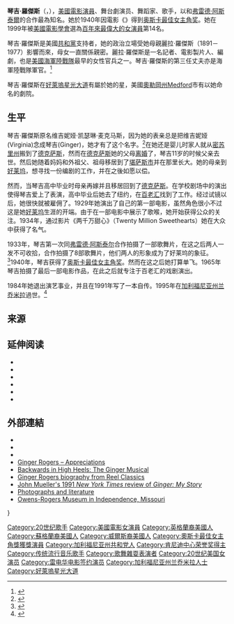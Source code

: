 {{noteTA
|G1=USState
|G2=Show
}}
{{Infobox entertainer
| type = 女演員
| name       = 琴吉·羅傑斯<br />Ginger Rogers
| image      = Ginger Rogers - 1940s.jpg
| imagesize  = 
| caption    = 1940年代宣傳肖像
| birthname  = Virginia Katherine McMath 
| birthdate  = 1911年7月16日
| location   = {{USA}}[[密蘇里州|密蘇里州]][[獨立城_(密蘇里州)|獨立城]]
| deathdate  = {{death date and age|1995|4|25|1911|7|16}}
| deathplace = {{USA}}加利福尼亚州[[兰乔米拉_(加利福尼亚州)|蘭喬米拉]]<ref>{{Cite web |url=http://www.biography.com/people/ginger-rogers-9462173 |title=Ginger Rogers biography  |access-date=2013-07-18 |archive-date=2019-03-31 |archive-url=https://web.archive.org/web/20190331210911/https://www.biography.com/people/ginger-rogers-9462173 |dead-url=no }}</ref>
| spouse={{marriage|Jack Pepper|1929|1931}}<br>{{marriage|Lew Ayres|1934|1940}}<br>{{marriage|Jack Briggs|1943|1949}}<br>{{marriage|Jacques Bergerac 	|1953|1957}}<br>{{marriage|William Marshall|1961|1969}}
| parents=John Logan Rogers<br>Lela Emogen Owens （1891年—1977年）
| academyawards = '''[[奧斯卡最佳女主角獎|最佳女主角]]'''<br>1940年 《{{le|女人萬歲(電影)|Kitty Foyle (film)}}》
| awards='''[[柏林影展|柏林影展]]C.I.D.A.L.C.銀牌'''<br>1970年 For her outstanding achievements as a dancer and actress
}}

'''琴吉·羅傑斯'''（{{lang-en|Ginger Rogers}}，{{bd|1911年|7月16日|1995年|4月25日|K}}），[[美國|美國]][[電影演員|電影演員]]、舞台劇演员、舞蹈家、歌手，以和[[弗雷德·阿斯泰爾|弗雷德·阿斯泰爾]]的合作最為知名。她於1940年因電影《{{le|女人萬歲(電影)|Kitty Foyle (film)}}》得到[[奥斯卡最佳女主角奖|奥斯卡最佳女主角奖]]。她在1999年被[[美國電影學會|美國電影學會]]選為[[百年百大明星|百年來最偉大的女演員]]第14名。

琴吉·羅傑斯是美國[[共和黨_(美國)|共和黨]]支持者，她的政治立場受她母親麗拉·羅傑斯（1891－1977）影響而來，母女一直關係親密。麗拉·羅傑斯是一名記者、電影製片人、編劇，也是[[美國海軍陸戰隊|美國海軍陸戰隊]]最早的女性官兵之一。琴吉·羅傑斯的第三任丈夫亦是海軍陸戰隊軍官。<ref>{{Cite web |url=http://www.reelclassics.com/Actresses/Ginger/ginger-bio.htm |title=Ginger Rogers |access-date=2013-07-18 |archive-date=2021-01-26 |archive-url=https://web.archive.org/web/20210126003626/http://www.reelclassics.com/Actresses/Ginger/ginger-bio.htm |dead-url=no }}</ref>

琴吉·羅傑斯在[[好萊塢星光大道|好萊塢星光大道]]有屬於她的星，美國[[奧勒岡州|奧勒岡州]]Medford市有以她命名的劇院。

==生平==
琴吉·羅傑斯原名维吉妮娅·凯瑟琳·麦克马斯，因为她的表亲总是把维吉妮娅(Virginia)念成琴吉(Ginger)，她才有了这个名字。<ref>{{Cite web |url=http://www.tvguide.com/celebrities/ginger-rogers/bio/152158 |title=Ginger Rogers: Biography |access-date=2013-07-18 |archive-date=2019-06-16 |archive-url=https://web.archive.org/web/20190616181727/https://www.tvguide.com/celebrities/ginger-rogers/bio/152158/ |dead-url=no }}</ref>在她还是婴儿时家人就从[[密苏里州|密苏里州]]搬到了[[德克萨斯|德克萨斯]]，然而在[[德克萨斯|德克萨斯]]她的父母[[离婚|离婚]]了，琴吉11岁的时候父亲去世。然后她随着妈妈和外祖父、祖母移居到了[[堪萨斯市|堪萨斯市]]并在那里长大。她的母亲到[[好莱坞|好莱坞]]，想寻找一份编剧的工作，并在之後如愿以偿。

然而，当琴吉高中毕业时母亲再嫁并且移居回到了[[德克萨斯|德克萨斯]]。在学校剧场中的演出使得琴吉爱上了表演，高中毕业后她去了纽约，在[[百老汇|百老汇]]找到了工作。经过试镜以后，她很快就被雇佣了。1929年她演出了自己的第一部电影，虽然角色很小不过这是她[[好莱坞|好莱坞]]生涯的开端。由于在一部电影中展示了歌喉，她开始获得公众的关注。1934年，通过影片《两千万甜心》（Twenty Million Sweethearts）她在大众中获得了名气。

1933年，琴吉第一次同[[弗雷德·阿斯泰尔|弗雷德·阿斯泰尔]]合作拍摄了一部歌舞片，在这之后两人一发不可收拾，合作拍摄了8部歌舞片，他们两人的形象成为了好莱坞的象征。<ref>{{Cite web |url=http://www.reelclassics.com/Actresses/Ginger/ginger.htm |title=Ginger Rogers |access-date=2008-08-02 |archive-date=2020-11-07 |archive-url=https://web.archive.org/web/20201107053424/http://www.reelclassics.com/Actresses/Ginger/ginger.htm |dead-url=no }}</ref>1940年，琴吉获得了[[奥斯卡最佳女主角奖|奥斯卡最佳女主角奖]]。然而在这之后她打算单飞。1965年琴吉拍摄了最后一部电影作品，在此之后就专注于百老汇的戏剧演出。

1984年她退出演艺事业，并且在1991年写了一本自传。1995年在[[加利福尼亚州|加利福尼亚州]][[兰乔米拉|兰乔米拉]]過世。<ref>{{Cite web |url=http://www.findagrave.com/cgi-bin/fg.cgi?page=gr&GRid=1626 |title=Ginger Rogers |access-date=2013-07-18 |archive-date=2016-04-05 |archive-url=https://web.archive.org/web/20160405155818/http://www.findagrave.com/cgi-bin/fg.cgi?page=gr&GRid=1626 |dead-url=no }}</ref>

==来源==
{{reflist}}

== 延伸阅读==
* {{cite book| first=Fred| last=Astaire| title=Steps in Time| url=https://books.google.com/books?id=SYYUnU9lcdwC&q=steps+in+time| date=August 5, 2008| publisher=Harper Collins| edition=reprint| isbn=978-0061567568| url-access=subscription| access-date=2021-06-05| archive-date=2021-06-18| archive-url=https://web.archive.org/web/20210618183618/https://books.google.com/books?id=SYYUnU9lcdwC&q=steps+in+time| dead-url=no}}
* {{cite book| author-link=Arlene Croce| last=Croce| first=Arlene| title=The Fred Astaire and Ginger Rogers Book| publisher=Vintage Books| year=1977| url=https://books.google.com/books?id=kC0UAQAAIAAJ&q=editions%3A61_gDePcyvEC| edition=reprint| isbn=978-0394724768| url-access=subscription| access-date=2021-06-05| archive-date=2021-06-05| archive-url=https://web.archive.org/web/20210605141550/https://books.google.com/books?id=kC0UAQAAIAAJ&q=editions:61_gDePcyvEC| dead-url=no}}
* {{cite book| first=Jocelyn| last=Faris| title=Ginger Rogers – a Bio-Bibliography| url=https://books.google.com/books?id=BouxUlFDgc4C&q=Ginger+Rogers+%E2%80%93+a+Bio-Bibliography&pg=PT4| publisher=Greenwood Press| year=1994| isbn=978-0313291777| access-date=2021-06-05| archive-date=2021-06-13| archive-url=https://web.archive.org/web/20210613103503/https://books.google.com/books?id=BouxUlFDgc4C&q=Ginger+Rogers+%E2%80%93+a+Bio-Bibliography&pg=PT4| dead-url=no}}
* {{cite book| first=Hannah| last=Hyam| title=Fred and Ginger – The Astaire-Rogers Partnership 1934–1938| url=https://archive.org/details/fredgingerastair0000hyam| publisher=Pen Press Publications| location=Brighton| year=2007| isbn=978-1-905621-96-5}}
* {{cite book| author-link=John Mueller| last=Mueller| first=John| title=Astaire Dancing – The Musical Films of Fred Astaire| publisher=Hamish Hamilton| year=1986| isbn=978-0241117491}}
* {{cite book| first=Ginger| last=Rogers| title=Ginger: My Story| url=https://books.google.com/books?id=yntZAAAAMAAJ&q=editions:Cv0d9DxbXWgC| location=Toronto| publisher=Harper Collins, Canada| year=1991| isbn=978-0060183080| access-date=2021-06-05| archive-date=2021-06-05| archive-url=https://web.archive.org/web/20210605141548/https://books.google.com/books?id=yntZAAAAMAAJ&q=editions:Cv0d9DxbXWgC| dead-url=no}}

== 外部連結 ==
{{Commons category}}
{{Wikiquote}}
* {{IMDb name|1677}}
* {{Tcmdb name}}
* {{IBDB name}}
* [https://web.archive.org/web/20110724072809/http://todflet.users.sonic.net/ginger_rogers_appreciations.html Ginger Rogers – Appreciations]
* [http://www.thegingermusical.com/ Backwards in High Heels: The Ginger Musical] {{Wayback|url=http://www.thegingermusical.com/ |date=20210410194324 }}
* [http://www.reelclassics.com/Actresses/Ginger/ginger.htm Ginger Rogers biography from Reel Classics] {{Wayback|url=http://www.reelclassics.com/Actresses/Ginger/ginger.htm |date=20201107053424 }}
* [https://query.nytimes.com/gst/fullpage.html?res=9D0CE1DC143AF933A15753C1A967958260 John Mueller's 1991 ''New York Times'' review of ''Ginger: My Story''] {{Wayback|url=https://query.nytimes.com/gst/fullpage.html?res=9D0CE1DC143AF933A15753C1A967958260 |date=20080111033249 }}
* [http://www.virtual-history.com/movie/person/1255/ginger-rogers Photographs and literature] {{Wayback|url=http://www.virtual-history.com/movie/person/1255/ginger-rogers |date=20211027145520 }}
* [https://www.owensrogersmuseum.com/ Owens-Rogers Museum in Independence, Missouri] {{Wayback|url=https://www.owensrogersmuseum.com/ |date=20211205101125 }}

{{s-start}}
{{s-awards}}
{{s-bef|rows=2|before=[[费雯·丽|费雯·丽]]}}
{{s-ttl|title=[[奥斯卡最佳女主角|奥斯卡最佳女主角]]|years=1940年}}
{{s-aft|after=[[琼·芳登|琼·芳登]]|rows=2}}}
{{end box}}
{{奥斯卡最佳女主角奖}}
{{20世纪90年代肯尼迪中心荣誉奖}}
{{Authority control}}
{{DEFAULTSORT:Rogers, Ginger}}

[[Category:20世纪歌手|Category:20世纪歌手]]
[[Category:美國電影女演員|Category:美國電影女演員]]
[[Category:英格蘭裔美國人|Category:英格蘭裔美國人]]
[[Category:蘇格蘭裔美國人|Category:蘇格蘭裔美國人]]
[[Category:威爾斯裔美國人|Category:威爾斯裔美國人]]
[[Category:奧斯卡最佳女主角獎獲獎演員|Category:奧斯卡最佳女主角獎獲獎演員]]
[[Category:加利福尼亚州共和党人|Category:加利福尼亚州共和党人]]
[[Category:肯尼迪中心荣誉奖得主|Category:肯尼迪中心荣誉奖得主]]
[[Category:传统流行音乐歌手|Category:传统流行音乐歌手]]
[[Category:歌舞雜耍表演者|Category:歌舞雜耍表演者]]
[[Category:20世纪美国女演员|Category:20世纪美国女演员]]
[[Category:雷电华电影签约演员|Category:雷电华电影签约演员]]
[[Category:加利福尼亚州兰乔米拉人士|Category:加利福尼亚州兰乔米拉人士]]
[[Category:好萊塢星光大道|Category:好萊塢星光大道]]